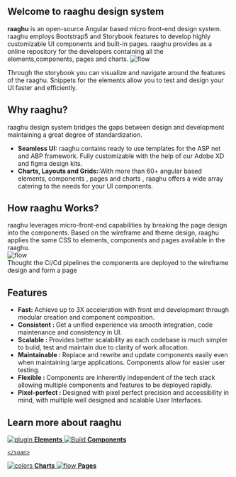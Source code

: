 
<Meta title="Introduction/Introduction" />

<style>
  {`
  .demo{
     width:600px;
      height:400px;
      margin-left:100px;
      margin-bottom:20px;
  }
  .content{
    margin-top:20px;
    line-height:28px;
    font-size:16px;
  }
    .how{
      width:600px;
      height:400px;
      margin-left:100px;
    }
    .subheading {
      --mediumdark: '#999999';
      font-weight: 900;
      font-size: 13px;
      color: #999;
      letter-spacing: 6px;
      line-height: 24px;
      text-transform: uppercase;
      margin-bottom: 12px;
      margin-top: 40px;
    }

    .link-list {
      display: grid;
      grid-template-columns: 1fr;
      grid-template-rows: 1fr 1fr;
      row-gap: 10px;
    }

    @media (min-width: 620px) {
      .link-list {
        row-gap: 20px;
        column-gap: 20px;
        grid-template-columns: 1fr 1fr;
      }
    }

    @media all and (-ms-high-contrast:none) {
    .link-list {
        display: -ms-grid;
        -ms-grid-columns: 1fr 1fr;
        -ms-grid-rows: 1fr 1fr;
      }
    }

    .link-item {
      display: block;
      padding: 20px 30px 20px 15px;
      border: 1px solid #00000010;
      border-radius: 5px;
      transition: background 150ms ease-out, border 150ms ease-out, transform 150ms ease-out;
      color: #333333;
      display: flex;
      align-items: flex-start;
    }

    .link-item:hover {
      border-color: #1EA7FD50;
      transform: translate3d(0, -3px, 0);
      box-shadow: rgba(0, 0, 0, 0.08) 0 3px 10px 0;
    }

    .link-item:active {
      border-color: #1EA7FD;
      transform: translate3d(0, 0, 0);
    }

    .link-item strong {
      font-weight: 700;
      display: block;
      margin-bottom: 2px;
    }

    .link-item img {
      height: 40px;
      width: 40px;
      margin-right: 15px;
      flex: none;
    }

    .link-item span {
      font-size: 14px;
      line-height: 20px;
    }

    .tip {
      display: inline-block;
      border-radius: 1em;
      font-size: 11px;
      line-height: 12px;
      font-weight: 700;
      background: #E7FDD8;
      color: #66BF3C;
      padding: 4px 12px;
      margin-right: 10px;
      vertical-align: top;
    }

    .tip-wrapper {
      font-size: 13px;
      line-height: 20px;
      margin-top: 40px;
      margin-bottom: 40px;
    }

    .tip-wrapper code {
      font-size: 12px;
      display: inline-block;
    }
  `}
</style>

## Welcome to raaghu design system
<div className="content">
 <strong>raaghu</strong> is an open-source Angular based micro front-end design system. raaghu employs Bootstrap5 and Storybook 
 features to develop highly customizable UI components and built-in pages. raaghu provides as a online repository for the developers
 containing all the elements,components, pages and charts.

<img className="demo" src={demo} alt="flow" />

 Through the storybook you can visualize and navigate around the features of the raaghu. Snippets for the elements allow you to test
  and design your UI faster and efficiently. 
</div>

## Why raaghu?

<div className="content"> raaghu design system bridges the gaps between design and development maintaining a great degree of standardization.</div>
<ul className="content">
<li><strong>Seamless UI:</strong>  raaghu contains ready to use templates for the ASP net and ABP framework. Fully customizable with 
the help of our Adobe XD and figma design kits.</li>
<li><strong>Charts, Layouts and Grids:</strong>:With more than 60+ angular based elements, components , pages and charts , raaghu
 offers a wide array catering to the needs for your UI components.</li>
</ul> 

## How raaghu Works?
<div className="content">
raaghu leverages micro-front-end capabilities by breaking the page design into the components. Based on the wireframe and
theme design, raaghu applies the same CSS to elements, components and pages available in the raaghu.
</div>
<img className="how" src={image} alt="flow" />
<div className="content">
Thought the Ci/Cd pipelines the components are deployed to the wireframe design and form a page
</div>

## Features 
<ul className="content">
<li><strong>Fast: </strong>Achieve up to 3X acceleration with front end development through modular creation and component composition.</li>
<li><strong>Consistent : </strong>Get a unified experience via smooth integration, code maintenance and consistency in UI.</li>
<li><strong>Scalable : </strong>Provides better scalability as each codebase is much simpler to build, test and maintain due to clarity of work allocation.</li>
<li><strong>Maintainable : </strong>Replace and rewrite and update components easily even when maintaining large applications. Components allow for easier user testing.</li>
<li><strong>Flexible : </strong>Components are inherently independent of the tech stack allowing multiple components and features to be deployed rapidly.</li>
<li><strong>Pixel-perfect : </strong> Designed with pixel perfect precision and accessibility in mind, with multiple well designed and scalable User Interfaces.</li>    
</ul>

## Learn more about raaghu

<div className="link-list">
  <a
    className="link-item"
    href="https://storybook.raaghu.io/?path=/story/elements"
    target="_blank"
   >
    <img src={Plugin} alt="plugin" />
    <span>
      <strong>Elements</strong>
    </span>
  </a>
  <a
    className="link-item"
    href="https://storybook.raaghu.io/?path=/story/components"
    target="_blank"
  >
    <img src={StackAlt} alt="Build" />
    <span>
      <strong>Components</strong>
     
    </span>
  </a>
  <a
    className="link-item"
    href="https://storybook.raaghu.io/?path=/story/charts"
    target="_blank"
  >
    <img src={Colors} alt="colors" />
    <span>
      <strong>Charts</strong>
    </span>
  </a>
  <a
    className="link-item"
    href="https://storybook.raaghu.io/?path=/story/pages"
    target="_blank"
  >
    <img src={Flow} alt="flow" />
    <span>
      <strong>Pages</strong>
    </span>
  </a>
</div>

